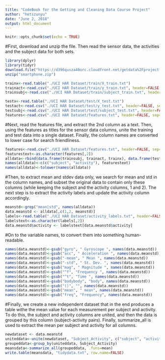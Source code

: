 ```yaml
---
title: "CodeBook for the Getting and Cleaning Data Course Project"
author: "hetszunyu"
date: "June 2, 2018"
output: html_document
---
```


```r
knitr::opts_chunk$set(echo = TRUE)
```

#First, download and unzip the file. Then read the sensor data, the activities and the subject data for both sets.

```r
library(dplyr)
library(tidyr)
download.file("https://d396qusza40orc.cloudfront.net/getdata%2Fprojectfiles%2FUCI%20HAR%20Dataset.zip", destfile="smartphone.zip")
unzip("smartphone.zip")

trainx<-read.table("./UCI HAR Dataset/train/X_train.txt")
trainact<-read.csv("./UCI HAR Dataset/train/y_train.txt", header=FALSE, sep=" ")
trainsubj<-read.csv("./UCI HAR Dataset/train/subject_train.txt", header=FALSE, sep=" ")

testx<-read.table("./UCI HAR Dataset/test/X_test.txt")
testact<-read.csv("./UCI HAR Dataset/test/y_test.txt", header=FALSE, sep=" ")
testsubj<-read.csv("./UCI HAR Dataset/test/subject_test.txt", header=FALSE, sep=" ")
features<-read.csv("./UCI HAR Dataset/features.txt", header=FALSE, sep=" ")
```

#Next, read the features file, and extract the 2nd column as a text. Then, using the features as titles for the sensor data columns, unite the training and test data into a single dataset. Finally, the column names are converted to lower case for search friendliness.

```r
features<-read.csv("./UCI HAR Dataset/features.txt", header=FALSE, sep=" ")
featurestext<-as.character(features[,2])
alldata<-rbind(data.frame(trainsubj, trainact, trainx), data.frame(testsubj, testact, testx))
names(alldata)<-c(c("subject", "activity"), featurestext)
names(alldata)<-tolower(names(alldata))
```

#Then, to extract mean and stdev data only, we search for mean and std in the column names, and subset the original data to contain only these columns (while keeping the subject and the activity columns, 1 and 2). The next step is to extract the activity labels and update the activity column accordingly.

```r
meanstd<-grep("mean|std", names(alldata))
data.meanstd <- alldata[,c(1,2, meanstd)]
labels<-read.table("./UCI HAR Dataset/activity_labels.txt", header=FALSE)
labelstext<-as.character(labels[,2])
data.meanstd$activity <- labelstext[data.meanstd$activity]
```

#On to the variable names, to convert them into something human-readable.

```r
names(data.meanstd)<-gsub("gyro", " Gyroscope ", names(data.meanstd))
names(data.meanstd)<-gsub("acc", " Acceleration ", names(data.meanstd))
names(data.meanstd)<-gsub("-mean", " Mean ", names(data.meanstd))
names(data.meanstd)<-gsub("-std", " St. Dev. ", names(data.meanstd))
names(data.meanstd)<-gsub("mag", " Magnitude ", names(data.meanstd))
names(data.meanstd)<-gsub("^f", "Frequency ", names(data.meanstd))
names(data.meanstd)<-gsub("^t", "Time ", names(data.meanstd))
names(data.meanstd)<-gsub("bodybody", "body", names(data.meanstd))
names(data.meanstd)<-gsub("()", "", names(data.meanstd))
names(data.meanstd)<-gsub("mean", " mean", names(data.meanstd))
names(data.meanstd)<-gsub("freq", "Frequency", names(data.meanstd))
```

#Finally, we create a new independent dataset that in the end produces a table withe the mean value for each measurement per subject and activity. To do this, the subject and activity columns are united, and then the data is grouped by this column (subject-activity pairs). Finally, summarize_all is used to extract the mean per subject and activity for all columns.

```r
newdataset <- data.meanstd
uniteddata<-unite(newdataset, "Subject_Activity", c("subject", "activity"))
groupeddata<-group_by(uniteddata, Subject_Activity)
meansdata<-summarize_all(groupeddata, .funs=mean)
write.table(meansdata, "tidydata.txt", row.name=FALSE)
```